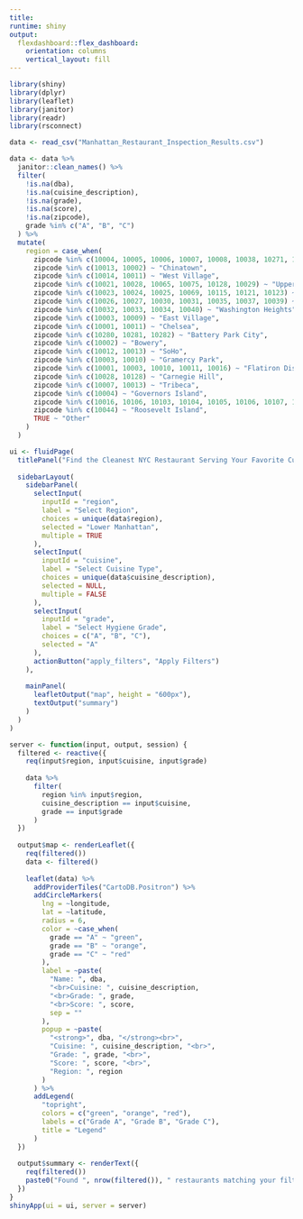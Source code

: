 ```yaml
---
title:
runtime: shiny
output:
  flexdashboard::flex_dashboard:
    orientation: columns
    vertical_layout: fill
---
```


```r
library(shiny)
library(dplyr)
library(leaflet)
library(janitor)
library(readr)
library(rsconnect)
```

```r
data <- read_csv("Manhattan_Restaurant_Inspection_Results.csv")
```

```r
data <- data %>%
  janitor::clean_names() %>%
  filter(
    !is.na(dba),
    !is.na(cuisine_description),
    !is.na(grade),
    !is.na(score),
    !is.na(zipcode),
    grade %in% c("A", "B", "C")
  ) %>%
  mutate(
    region = case_when(
      zipcode %in% c(10004, 10005, 10006, 10007, 10008, 10038, 10271, 10041) ~ "Financial District",
      zipcode %in% c(10013, 10002) ~ "Chinatown",
      zipcode %in% c(10014, 10011) ~ "West Village",
      zipcode %in% c(10021, 10028, 10065, 10075, 10128, 10029) ~ "Upper East Side",
      zipcode %in% c(10023, 10024, 10025, 10069, 10115, 10121, 10123) ~ "Upper West Side",
      zipcode %in% c(10026, 10027, 10030, 10031, 10035, 10037, 10039) ~ "Harlem",
      zipcode %in% c(10032, 10033, 10034, 10040) ~ "Washington Heights",
      zipcode %in% c(10003, 10009) ~ "East Village",
      zipcode %in% c(10001, 10011) ~ "Chelsea",
      zipcode %in% c(10280, 10281, 10282) ~ "Battery Park City",
      zipcode %in% c(10002) ~ "Bowery",
      zipcode %in% c(10012, 10013) ~ "SoHo",
      zipcode %in% c(10003, 10010) ~ "Gramercy Park",
      zipcode %in% c(10001, 10003, 10010, 10011, 10016) ~ "Flatiron District",
      zipcode %in% c(10028, 10128) ~ "Carnegie Hill",
      zipcode %in% c(10007, 10013) ~ "Tribeca",
      zipcode %in% c(10004) ~ "Governors Island",
      zipcode %in% c(10016, 10106, 10103, 10104, 10105, 10106, 10107, 10110, 10111, 10112, 10113, 10017, 10119, 10018, 10019, 10169, 10153, 10020, 10121, 10022, 10036, 10118, 10119, 10120, 10151) ~ "Midtown",
      zipcode %in% c(10044) ~ "Roosevelt Island",
      TRUE ~ "Other"
    )
  )

ui <- fluidPage(
  titlePanel("Find the Cleanest NYC Restaurant Serving Your Favorite Cuisine!"),
  
  sidebarLayout(
    sidebarPanel(
      selectInput(
        inputId = "region",
        label = "Select Region",
        choices = unique(data$region),
        selected = "Lower Manhattan",
        multiple = TRUE
      ),
      selectInput(
        inputId = "cuisine",
        label = "Select Cuisine Type",
        choices = unique(data$cuisine_description),
        selected = NULL,
        multiple = FALSE
      ),
      selectInput(
        inputId = "grade",
        label = "Select Hygiene Grade",
        choices = c("A", "B", "C"),
        selected = "A"
      ),
      actionButton("apply_filters", "Apply Filters")
    ),
    
    mainPanel(
      leafletOutput("map", height = "600px"),
      textOutput("summary")
    )
  )
)

server <- function(input, output, session) {
  filtered <- reactive({
    req(input$region, input$cuisine, input$grade)
    
    data %>%
      filter(
        region %in% input$region,
        cuisine_description == input$cuisine,
        grade == input$grade
      )
  })
  
  output$map <- renderLeaflet({
    req(filtered())
    data <- filtered()
    
    leaflet(data) %>%
      addProviderTiles("CartoDB.Positron") %>%
      addCircleMarkers(
        lng = ~longitude,
        lat = ~latitude,
        radius = 6,
        color = ~case_when(
          grade == "A" ~ "green",
          grade == "B" ~ "orange",
          grade == "C" ~ "red"
        ),
        label = ~paste(
          "Name: ", dba,
          "<br>Cuisine: ", cuisine_description,
          "<br>Grade: ", grade,
          "<br>Score: ", score,
          sep = ""
        ),
        popup = ~paste(
          "<strong>", dba, "</strong><br>",
          "Cuisine: ", cuisine_description, "<br>",
          "Grade: ", grade, "<br>",
          "Score: ", score, "<br>",
          "Region: ", region
        )
      ) %>%
      addLegend(
        "topright",
        colors = c("green", "orange", "red"),
        labels = c("Grade A", "Grade B", "Grade C"),
        title = "Legend"
      )
  })
  
  output$summary <- renderText({
    req(filtered())
    paste0("Found ", nrow(filtered()), " restaurants matching your filters.")
  })
}
shinyApp(ui = ui, server = server)
```